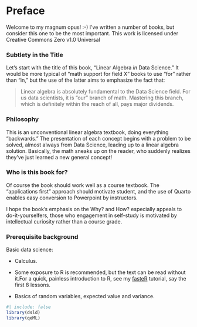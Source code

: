 
# Preface {.unnumbered}

Welcome to my magnum opus! :-) I've written a number of books, but
consider this one to be the most important.  [This work is licensed
under Creative Commons Zero v1.0 Universal]{.column-margin}

### Subtlety in the Title

Let's start with the title of this book, "Linear Algebra *in* 
Data Science." It would be more typical of "math support for field X"
books to use "for" rather than "in," but the use of the latter aims to
emphasize the fact that:

<blockquote>

Linear algebra is absolutely fundamental to the Data Science field. For
us data scientists, it is "our" branch of math. Mastering this branch,
which is definitely within the reach of all, pays major dividends.

</blockquote>

### Philosophy

This is an unconventional linear algebra textbook, doing everything
"backwards." The presentation of each concept begins with a problem to
be solved, almost always from Data Science, leading up to a linear
algebra solution.  Basically, the math sneaks up on the reader, who
suddenly realizes they've just learned a new general concept!

### Who is this book for?

Of course the book should work well as a course textbook. The
"applications first" approach should motivate student, and the use of
Quarto enables easy conversion to Powerpoint by instructors.

I hope the book's emphasis on the Why? and How?  especially appeals to
do-it-yourselfers, those who engagement in self-study is motivated by
intellectual curiosity rather than a course grade.

### Prerequisite background

Basic data science:

* Calculus.  

* Some exposure to R is recommended, but the text can be read
without it.[For a quick, painless introduction to R, see my
[fasteR](https://github.com/matloff/fasteR) tutorial, say the first 8
lessons.]{.column-margin}

* Basics of random variables, expected value and variance.

```r
#| include: false
library(dsld)
library(qeML)
```

